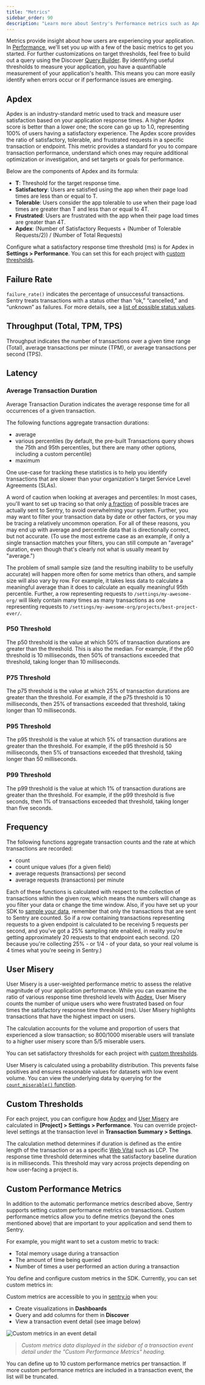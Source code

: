 ```yaml
---
title: "Metrics"
sidebar_order: 90
description: "Learn more about Sentry's Performance metrics such as Apdex, failure rate, throughput, and latency, and the user experience insights about your application that they provide."
---
```


Metrics provide insight about how users are experiencing your application. In [Performance](/product/performance/), we'll set you up with a few of the basic metrics to get you started. For further customizations on target thresholds, feel free to build out a query using the Discover [Query Builder](/product/discover-queries/query-builder/). By identifying useful thresholds to measure your application, you have a quantifiable measurement of your application's health. This means you can more easily identify when errors occur or if performance issues are emerging.

## Apdex

Apdex is an industry-standard metric used to track and measure user satisfaction based on your application response times. A higher Apdex score is better than a lower one; the score can go up to 1.0, representing 100% of users having a satisfactory experience. The Apdex score provides the ratio of satisfactory, tolerable, and frustrated requests in a specific transaction or endpoint. This metric provides a standard for you to compare transaction performance, understand which ones may require additional optimization or investigation, and set targets or goals for performance.

Below are the components of Apdex and its formula:

- **T**: Threshold for the target response time.
- **Satisfactory**: Users are satisfied using the app when their page load times are less than or equal to T.
- **Tolerable**: Users consider the app tolerable to use when their page load times are greater than T and less than or equal to 4T.
- **Frustrated**: Users are frustrated with the app when their page load times are greater than 4T.
- **Apdex**: (Number of Satisfactory Requests + (Number of Tolerable Requests/2)) / (Number of Total Requests)

Configure what a satisfactory response time threshold (ms) is for Apdex in **Settings > Performance**. You can set this for each project with [custom thresholds](#custom-thresholds).

## Failure Rate

`failure_rate()` indicates the percentage of unsuccessful transactions. Sentry treats transactions with a status other than “ok,” “cancelled,” and “unknown” as failures. For more details, see a [list of possible status values](https://develop.sentry.dev/sdk/event-payloads/span/).

## Throughput (Total, TPM, TPS)

Throughput indicates the number of transactions over a given time range (Total), average transactions per minute (TPM), or average transactions per second (TPS).

## Latency

### Average Transaction Duration

Average Transaction Duration indicates the average response time for all occurrences of a given transaction.

The following functions aggregate transaction durations:

- average
- various percentiles (by default, the pre-built Transactions query shows the 75th and 95th percentiles, but there are many other options, including a custom percentile)
- maximum

One use-case for tracking these statistics is to help you identify transactions that are slower than your organization's target Service Level Agreements (SLAs).

A word of caution when looking at averages and percentiles: In most cases, you'll want to set up tracing so that only [a fraction](/product/sentry-basics/tracing/distributed-tracing/#data-sampling) of possible traces are actually sent to Sentry, to avoid overwhelming your system. Further, you may want to filter your transaction data by date or other factors, or you may be tracing a relatively uncommon operation. For all of these reasons, you may end up with average and percentile data that is directionally correct, but not accurate. (To use the most extreme case as an example, if only a single transaction matches your filters, you can still compute an "average" duration, even though that's clearly not what is usually meant by "average.")

The problem of small sample size (and the resulting inability to be usefully accurate) will happen more often for some metrics than others, and sample size will also vary by row. For example, it takes less data to calculate a meaningful average than it does to calculate an equally meaningful 95th percentile. Further, a row representing requests to `/settings/my-awesome-org/` will likely contain many times as many transactions as one representing requests to `/settings/my-awesome-org/projects/best-project-ever/`.

### P50 Threshold

The p50 threshold is the value at which 50% of transaction durations are greater than the threshold. This is also the median. For example, if the p50 threshold is 10 milliseconds, then 50% of transactions exceeded that threshold, taking longer than 10 milliseconds.

### P75 Threshold

The p75 threshold is the value at which 25% of transaction durations are greater than the threshold. For example, if the p75 threshold is 10 milliseconds, then 25% of transactions exceeded that threshold, taking longer than 10 milliseconds.

### P95 Threshold

The p95 threshold is the value at which 5% of transaction durations are greater than the threshold. For example, if the p95 threshold is 50 milliseconds, then 5% of transactions exceeded that threshold, taking longer than 50 milliseconds.

### P99 Threshold

The p99 threshold is the value at which 1% of transaction durations are greater than the threshold. For example, if the p99 threshold is five seconds, then 1% of transactions exceeded that threshold, taking longer than five seconds.

## Frequency

The following functions aggregate transaction counts and the rate at which transactions are recorded:

- count
- count unique values (for a given field)
- average requests (transactions) per second
- average requests (transactions) per minute

Each of these functions is calculated with respect to the collection of transactions within the given row, which means the numbers will change as you filter your data or change the time window. Also, if you have set up your SDK to [sample your data](/product/sentry-basics/tracing/distributed-tracing/#data-sampling), remember that only the transactions that are sent to Sentry are counted. So if a row containing transactions representing requests to a given endpoint is calculated to be receiving 5 requests per second, and you've got a 25% sampling rate enabled, in reality you're getting approximately 20 requests to that endpoint each second. (20 because you're collecting 25% - or 1/4 - of your data, so your real volume is 4 times what you're seeing in Sentry.)

## User Misery

User Misery is a user-weighted performance metric to assess the relative magnitude of your application performance. While you can examine the ratio of various response time threshold levels with [Apdex](#apdex), User Misery counts the number of unique users who were frustrated based on four times the satisfactory response time threshold (ms). User Misery highlights transactions that have the highest impact on users.

The calculation accounts for the volume and proportion of users that experienced a slow transaction; so 800/1000 miserable users will translate to a higher user misery score than 5/5 miserable users.

You can set satisfactory thresholds for each project with [custom thresholds](#custom-thresholds).

<Note>

User Misery is calculated using a probability distribution. This prevents false positives and ensures reasonable values for datasets with low event volume. You can view the underlying data by querying for the [`count_miserable()` function](/product/discover-queries/query-builder/#stacking-functions).

</Note>

## Custom Thresholds

For each project, you can configure how [Apdex](#apdex) and [User Misery](#user-misery) are calculated in **[Project] > Settings > Performance**. You can override project-level settings at the transaction level in **Transaction Summary > Settings**.

The calculation method determines if duration is defined as the entire length of the transaction or as a specific [Web Vital](/product/performance/web-vitals/) such as LCP. The response time threshold determines what the satisfactory baseline duration is in milliseconds. This threshold may vary across projects depending on how user-facing a project is.

## Custom Performance Metrics

In addition to the automatic performance metrics described above, Sentry supports setting custom performance metrics on transactions. Custom performance metrics allow you to define metrics (beyond the ones mentioned above) that are important to your application and send them to Sentry.

For example, you might want to set a custom metric to track:

- Total memory usage during a transaction
- The amount of time being queried
- Number of times a user performed an action during a transaction

You define and configure custom metrics in the SDK. Currently, you can set custom metrics in:

<Include name="custom-metrics-supported-sdks.mdx" />

Custom metrics are accessible to you in [sentry.io](https://sentry.io) when you:

- Create visualizations in **Dashboards**
- Query and add columns for them in **Discover**
- View a transaction event detail (see image below)

![Custom metrics in an event detail](/product/performance/custom-metrics-performance.png)

> _Custom metrics data displayed in the sidebar of a transaction event detail under the "Custom Performance Metrics" heading._

You can define up to 10 custom performance metrics per transaction. If more custom performance metrics are included in a transaction event, the list will be truncated.
 
